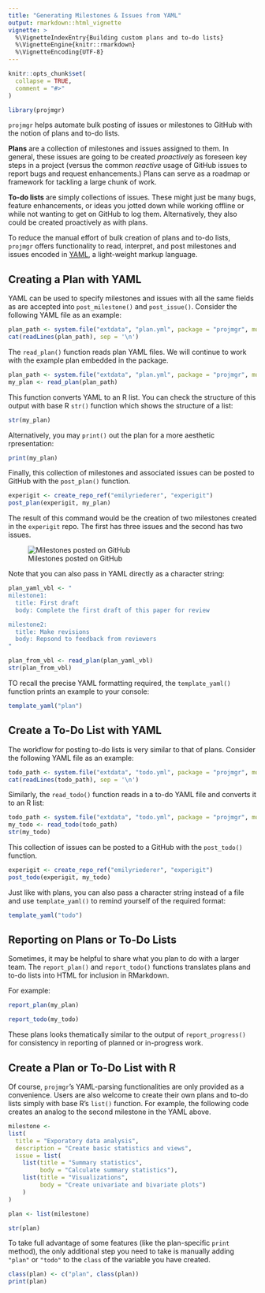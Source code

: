 ```yaml
---
title: "Generating Milestones & Issues from YAML"
output: rmarkdown::html_vignette
vignette: >
  %\VignetteIndexEntry{Building custom plans and to-do lists}
  %\VignetteEngine{knitr::rmarkdown}
  %\VignetteEncoding{UTF-8}
---
```


```r
knitr::opts_chunk$set(
  collapse = TRUE,
  comment = "#>"
)

library(projmgr)
```

`projmgr` helps automate bulk posting of issues or milestones to GitHub with the notion of plans and to-do lists.

**Plans** are a collection of milestones and issues assigned to them. In general, these issues are going to be created *proactively* as foreseen key steps in a project (versus the common *reactive* usage of GitHub issues to report bugs and request enhancements.) Plans can serve as a roadmap or framework for tackling a large chunk of work.

**To-do lists** are simply collections of issues. These might just be many bugs, feature enhancements, or ideas you jotted down while working offline or while not wanting to get on GitHub to log them. Alternatively, they also could be created proactively as with plans.

To reduce the manual effort of bulk creation of plans and to-do lists, `projmgr` offers functionality to read, interpret, and post milestones and issues encoded in [YAML](http://yaml.org/), a light-weight markup language.

## Creating a Plan with YAML

YAML can be used to specify milestones and issues with all the same fields as are accepted into `post_milestone()` and `post_issue()`. Consider the following YAML file as an example:

```r
plan_path <- system.file("extdata", "plan.yml", package = "projmgr", mustWork = TRUE)
cat(readLines(plan_path), sep = '\n')
```

The `read_plan()` function reads plan YAML files. We will continue to work with the example plan embedded in the package.

```r
plan_path <- system.file("extdata", "plan.yml", package = "projmgr", mustWork = TRUE)
my_plan <- read_plan(plan_path)
```

This function converts YAML to an R list. You can check the structure of this output with base R `str()` function which shows the structure of a list:

```r
str(my_plan)
```

Alternatively, you may `print()` out the plan for a more aesthetic rpresentation:

```r
print(my_plan)
```

Finally, this collection of milestones and associated issues can be posted to GitHub with the `post_plan()` function.

```r
experigit <- create_repo_ref("emilyriederer", "experigit")
post_plan(experigit, my_plan)
```

The result of this command would be the creation of two milestones created in the `experigit` repo. The first has three issues and the second has two issues.

![Milestones posted on GitHub](post_plan.PNG)

Note that you can also pass in YAML directly as a character string:

```r
plan_yaml_vbl <- "
milestone1:
  title: First draft
  body: Complete the first draft of this paper for review

milestone2:
  title: Make revisions
  body: Repsond to feedback from reviewers
"

plan_from_vbl <- read_plan(plan_yaml_vbl)
str(plan_from_vbl)
```

TO recall the precise YAML formatting required, the `template_yaml()` function prints an example to your console:

```r
template_yaml("plan")
```


## Create a To-Do List with YAML

The workflow for posting to-do lists is very similar to that of plans. Consider the following YAML file as an example:

```r
todo_path <- system.file("extdata", "todo.yml", package = "projmgr", mustWork = TRUE)
cat(readLines(todo_path), sep = '\n')
```

Similarly, the `read_todo()` function reads in a to-do YAML file and converts it to an R list:

```r
todo_path <- system.file("extdata", "todo.yml", package = "projmgr", mustWork = TRUE)
my_todo <- read_todo(todo_path)
str(my_todo)
```

This collection of issues can be posted to a GitHub with the `post_todo()` function.

```r
experigit <- create_repo_ref("emilyriederer", "experigit")
post_todo(experigit, my_todo)
```

Just like with plans, you can also pass a character string instead of a file and use `template_yaml()` to remind yourself of the required format: 

```r
template_yaml("todo")
```

## Reporting on Plans or To-Do Lists

Sometimes, it may be helpful to share what you plan to do with a larger team. The `report_plan()` and `report_todo()` functions translates plans and to-do lists into HTML for inclusion in RMarkdown.

For example:

```r
report_plan(my_plan)
```


```r
report_todo(my_todo)
```

These plans looks thematically similar to the output of `report_progress()` for consistency in reporting of planned or in-progress work.

## Create a Plan or To-Do List with R

Of course, `projmgr`'s YAML-parsing functionalities are only provided as a convenience. Users are also welcome to create their own plans and to-do lists simply with base R's `list()` function. For example, the following code creates an analog to the second milestone in the YAML above.

```r
milestone <-
list(
  title = "Exporatory data analysis",
  description = "Create basic statistics and views",
  issue = list(
    list(title = "Summary statistics",
         body = "Calculate summary statistics"),
    list(title = "Visualizations",
         body = "Create univariate and bivariate plots")
    )
)

plan <- list(milestone)

str(plan)
```

To take full advantage of some features (like the plan-specific `print` method), the only additional step you need to take is manually adding `"plan"` or `"todo"` to the `class` of the variable you have created.

```r
class(plan) <- c("plan", class(plan))
print(plan)
```



